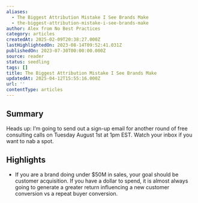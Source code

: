 ```yaml
---
aliases:
  - The Biggest Attribution Mistake I See Brands Make
  - the-biggest-attribution-mistake-i-see-brands-make
author: Alex from No Best Practices
category: articles
createdAt: 2025-02-09T20:38:27.000Z
lastHighlightedOn: 2023-08-14T09:52:41.031Z
publishedOn: 2023-07-30T00:00:00.000Z
source: reader
status: seedling
tags: []
title: The Biggest Attribution Mistake I See Brands Make
updatedAt: 2025-04-12T15:55:16.000Z
url: ''
contentType: articles
---
```

## Summary

Heads up: I’m going to send out a sign-up email for another round of free consulting calls on Tuesday August 1st at 1pm EST. Watch your inbox if you want to nab a spot.

## Highlights

- If you are a brand doing under $50M in sales, your goal should be customer acquisition. If you have a dollar to spend, it is almost always going to generate a greater return influencing a new customer conversion vs a repeat buyer conversion.
